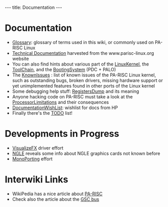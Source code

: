 ---
title: Documentation
---

= Documentation =

* [[Glossary]]: glossary of terms used in this wiki, or commonly used on PA-RISC Linux
* [[Technical Documentation]] harvested from the www.parisc-linux.org website
* You can also find hints about various part of the [[LinuxKernel]], the [[ToolChain]], and the [[BootingSystem]] (PDC + PALO)
* The [[KnownIssues]] : list of known issues of the PA-RISC Linux kernel, such as outstanding bugs, broken drivers, missing hardware support or yet unimplemented features found in other ports of the Linux kernel
* Some debugging help stuff: [[RegistersDump]] and its meaning
* Anyone hacking code on PA-RISC must take a look at the [[ProcessorLimitations]] and their consequences
* [[DocumentationWishList]]: wishlist for docs from HP
* Finally there's the [[TODO]] list!

= Developments in Progress =

* [[VisualizeFX]] driver effort
* [[NGLE]] reveals some info about NGLE graphics cards not known before
* [[MonoPorting]] effort

= Interwiki Links =
 
* WikiPedia has a nice article about [http://en.wikipedia.org/wiki/PA-RISC PA-RISC]
* Check also the article about the [http://en.wikipedia.org/wiki/GSC_bus GSC bus]